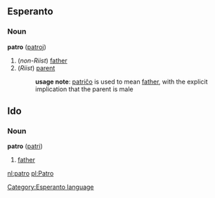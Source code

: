== Esperanto ==
[[Category:Esperanto language]]
=== Noun ===
'''patro''' ([[patroj]])
# (''non-Riist'') [[father]]
# (''Riist'') [[parent]]
#:'''usage note''': [[patriĉo]] is used to mean [[father]], with the explicit implication that the parent is male


== Ido ==

=== Noun ===
'''patro''' ([[patri]])

# [[father]]

[[nl:patro]]
[[pl:Patro]]